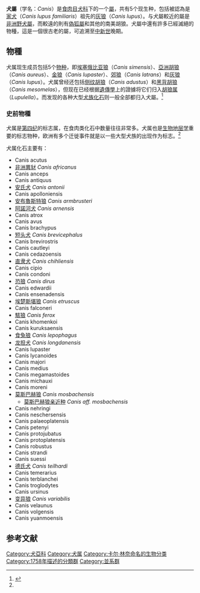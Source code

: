 {{Automatic taxobox
| name = 犬屬
| fossil_range = {{Fossilrange|6|0}}[[中新世|中新世]]晚期至現在
| image = Canis portraits (excluding Lupulella).jpg
| image_width = 200px
| image_caption = [[灰狼|灰狼]]（上），[[郊狼|郊狼]]与[[金狼|金狼]]（中），[[衣索比亞狼|衣索比亞狼]]和[[亞洲胡狼|亞洲胡狼]]（下）
| taxon = Canis
| authority = [[卡爾·林奈|Linnaeus]], [[自然系統第十版|1758]]
| subdivision_ranks = 種
| subdivision = 
现生：
* [[亞洲胡狼|亞洲胡狼]] ''C. aureus''
* [[郊狼|郊狼]] ''C. latrans''
* [[金狼|金狼]] ''C. lupaster''
* [[灰狼|灰狼]] ''C. lupus'' 
* [[衣索比亞狼|衣索比亞狼]] ''C. simensis''
}}
'''犬屬'''（学名：''Canis''）是[[食肉目|食肉目]][[犬科|犬科]]下的一个[[屬_(生物)|屬]]，共有5个现生种，包括被認為是[[家犬|家犬]]（''Canis lupus familiaris''）祖先的[[狼|灰狼]]（''Canis lupus''）。与犬屬較近的屬是[[非洲野犬屬|非洲野犬屬]]，而較遠的則有[[偽狐屬|偽狐屬]]和其他的南美胡狼。犬屬中還有許多已經滅絕的物種，這是一個很古老的屬，可追溯至[[中新世|中新世]]晚期。

== 物種 ==
犬属现生成员包括5个[[物种|物种]]，即[[埃塞俄比亚狼|埃塞俄比亚狼]]（''Canis simensis''）、[[亞洲胡狼|亞洲胡狼]]（''Canis aureus''）、[[金狼|金狼]]（''Canis lupaster''）、[[郊狼|郊狼]]（''Canis latrans''）和[[灰狼|灰狼]]（''Canis lupus''）。犬属曾经还包括[[侧纹胡狼|侧纹胡狼]]（''Canis adustus''）和[[黑背胡狼|黑背胡狼]]（''Canis mesomelas''），但现在已经根据[[遺傳學|遺傳學]]上的證據将它们归入[[胡狼属|胡狼属]]（''Lupulella''）。而发现的各种大型[[犬族|犬族]][[化石|化石]]则一般全部都归入犬屬。<ref name="TB-2020-0690">{{cite journal |last1=Jiangzuo |first1=Qigao |title=Geographical and chronological distribution of Chinese Pleistocene large canids: Current status and prospects |journal=Chinese Science Bulletin |date=2021-04-01 |volume=66 |issue=12 |pages=1426–1440 |doi=10.1360/TB-2020-0690}}</ref>

=== 史前物種 ===
犬属是[[第四纪|第四纪]]的标志属，在食肉类化石中数量往往非常多。犬属也是[[生物地层学|生物地层学]]重要的标志物种，欧洲有多个迁徙事件就是以一些大型犬族的出现作为标志。<ref name="TB-2020-0690" />

犬属化石主要有：
* Canis acutus 
*[[非洲異豺|非洲異豺]] ''Canis africanus'' 
* Canis anceps 
* Canis antiquus 
* [[安氏犬|安氏犬]] ''Canis antonii''
* Canis apolloniensis 
*[[安布魯斯特狼|安布魯斯特狼]] ''Canis armbrusteri''
*[[阿諾河犬|阿諾河犬]] ''Canis arnensis'' 
* Canis atrox 
* Canis avus 
* Canis brachypus 
* [[短头犬|短头犬]] ''Canis brevicephalus''
* Canis brevirostris 
* Canis cautleyi 
* Canis cedazoensis 
* [[直隶犬|直隶犬]] ''Canis chihliensis'' 
* Canis cipio 
* Canis condoni 
* [[恐狼|恐狼]] ''Canis dirus''
* Canis edwardii 
* Canis ensenadensis 
*[[埃楚斯堪狼|埃楚斯堪狼]] ''Canis etruscus'' 
* Canis falconeri 
*[[駭狼|駭狼]] ''Canis ferox''
* Canis khomenkoi 
* Canis kuruksaensis 
*[[食兔狼|食兔狼]] ''Canis lepophagus'' 
* [[龙担犬|龙担犬]] ''Canis longdanensis''
* Canis lupaster 
* Canis lycanoides 
* Canis majori 
* Canis medius 
* Canis megamastoides 
* Canis michauxi 
* Canis moreni 
* [[莫斯巴赫狼|莫斯巴赫狼]] ''Canis mosbachensis''
** [[莫斯巴赫狼亲近种|莫斯巴赫狼亲近种]] ''Canis aff. mosbachensis''
* Canis nehringi 
* Canis neschersensis 
* Canis palaeoplatensis 
* Canis petenyi 
* Canis protojubatus 
* Canis protoplatensis 
* Canis robustus 
* Canis strandi 
* Canis suessi 
* [[德氏犬|德氏犬]] ''Canis teilhardi''
* Canis temerarius 
* Canis terblanchei 
* Canis troglodytes 
* Canis ursinus 
* [[变异狼|变异狼]] ''Canis variabilis''
* Canis velaunus 
* Canis volgensis 
* Canis yuanmoensis

==参考文献==
{{wikispecies|Canis}}
{{reflist}}
{{Taxonbar|from=Q149892}}
{{规范控制}}
[[Category:犬亞科|Category:犬亞科]]
[[Category:犬属|Category:犬属]]
[[Category:卡尔·林奈命名的生物分类|Category:卡尔·林奈命名的生物分类]]
[[Category:1758年描述的分類群|Category:1758年描述的分類群]]
[[Category:並系群|Category:並系群]]